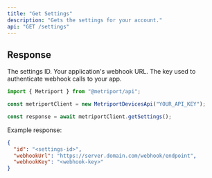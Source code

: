 ```yaml
---
title: "Get Settings"
description: "Gets the settings for your account."
api: "GET /settings"
---
```


## Response

<ResponseField name="id" type="string" required>
  The settings ID.
</ResponseField>

<ResponseField name="webhookUrl" type="string" required>
  Your application's webhook URL.
</ResponseField>

<ResponseField name="webhookKey" type="string" required>
  The key used to authenticate webhook calls to your app.
</ResponseField>

<ResponseExample>

```javascript Metriport SDK
import { Metriport } from "@metriport/api";

const metriportClient = new MetriportDevicesApi("YOUR_API_KEY");

const response = await metriportClient.getSettings();
```

</ResponseExample>

Example response:

```json
{
  "id": "<settings-id>",
  "webhookUrl": "https://server.domain.com/webhook/endpoint",
  "webhookKey": "<webhook-key>"
}
```
